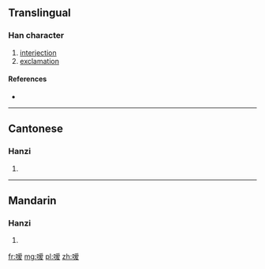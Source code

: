 {{also|噯}}
==Translingual==

===Han character===
{{Han char|rn=30|rad=口|as=10|sn=13|four=|canj=口月月水 (RBBE), X口月月水 (XRBBE)|ids=⿰[[口]]⿱⿱[[⺤]][[冖]][[友]]}}

# [[interjection]]
# [[exclamation]]

====References====
* {{Han ref|kx=0204.111|hdz=10669.080|uh=55F3|ud=22003}}

----

==Cantonese==

===Hanzi===
{{yue-hanzi|jyut=|y=[[oi2]]|tra=噯}}

# {{defn|lang=yue|sort=口10}}

----

==Mandarin==

===Hanzi===
{{cmn-hanzi|tra=噯|pin=[[ài]] ([[ai4]])|wg=[[ai4|ai<sup>4</sup>]]}}

# {{defn|lang=cmn|sort=口10}}

[[fr:嗳]]
[[mg:嗳]]
[[pl:嗳]]
[[zh:嗳]]